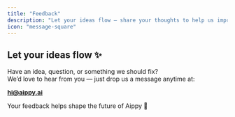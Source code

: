 ```yaml
---
title: "Feedback"
description: "Let your ideas flow — share your thoughts to help us improve Aippy."
icon: "message-square"
---
```


## Let your ideas flow ✨

Have an idea, question, or something we should fix?  
We’d love to hear from you — just drop us a message anytime at:

**[hi@aippy.ai](mailto:hi@aippy.ai)**

Your feedback helps shape the future of Aippy 💜
